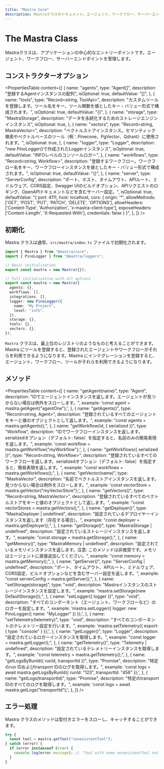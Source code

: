 ---
title: "Mastra Core"
description: Mastraクラスのドキュメント。エージェント、ワークフロー、サーバーエンドポイントを管理するためのコアエントリーポイントです。
---

# The Mastra Class

Mastraクラスは、アプリケーションの中心的なエントリーポイントです。エージェント、ワークフロー、サーバーエンドポイントを管理します。

## コンストラクターオプション

<PropertiesTable
  content={[
    {
      name: "agents",
      type: "Agent[]",
      description: "登録するAgentインスタンスの配列",
      isOptional: true,
      defaultValue: "[]",
    },
    {
      name: "tools",
      type: "Record<string, ToolApi>",
      description:
        "カスタムツールを登録します。ツール名をキー、ツール関数を値としたキー・バリュー形式で構成されます。",
      isOptional: true,
      defaultValue: "{}",
    },
    {
      name: "storage",
      type: "MastraStorage",
      description: "データを永続化するためのストレージエンジンインスタンス",
      isOptional: true,
    },
    {
      name: "vectors",
      type: "Record<string, MastraVector>",
      description:
        "ベクトルストアインスタンス。セマンティック検索やベクトルベースのツール（例：Pinecone、PgVector、Qdrant）に使用されます。",
      isOptional: true,
    },
    {
      name: "logger",
      type: "Logger",
      description: "new PinoLogger()で作成されたLoggerインスタンス",
      isOptional: true,
      defaultValue: "INFOレベルのコンソールロガー",
    },
    {
      name: "workflows",
      type: "Record<string, Workflow>",
      description:
        "登録するワークフロー。ワークフロー名をキー、ワークフローインスタンスを値としたキー・バリュー形式で構成されます。",
      isOptional: true,
      defaultValue: "{}",
    },
    {
      name: "server",
      type: "ServerConfig",
      description:
        "ポート、ホスト、タイムアウト、APIルート、ミドルウェア、CORS設定、Swagger UIのビルドオプション、APIリクエストのロギング、OpenAPIドキュメントなどを含むサーバー設定。",
      isOptional: true,
      defaultValue:
        "{ port: 4111, host: localhost,  cors: { origin: '*', allowMethods: ['GET', 'POST', 'PUT', 'PATCH', 'DELETE', 'OPTIONS'], allowHeaders: ['Content-Type', 'Authorization', 'x-mastra-client-type'], exposeHeaders: ['Content-Length', 'X-Requested-With'], credentials: false } }",
    },
  ]}
/>

## 初期化

Mastra クラスは通常、`src/mastra/index.ts` ファイルで初期化されます。

```typescript copy filename=src/mastra/index.ts
import { Mastra } from "@mastra/core";
import { PinoLogger } from "@mastra/loggers";

// Basic initialization
export const mastra = new Mastra({});

// Full initialization with all options
export const mastra = new Mastra({
  agents: {},
  workflows: [],
  integrations: [],
  logger: new PinoLogger({
    name: "My Project",
    level: "info",
  }),
  storage: {},
  tools: {},
  vectors: {},
});
```

`Mastra` クラスは、最上位のレジストリのようなものと考えることができます。Mastra にツールを登録すると、登録されたエージェントやワークフローがそれらを利用できるようになります。Mastra にインテグレーションを登録すると、エージェント、ワークフロー、ツールがそれらを利用できるようになります。

## メソッド

<PropertiesTable
  content={[
    {
      name: "getAgent(name)",
      type: "Agent",
      description:
        "IDでエージェントインスタンスを返します。エージェントが見つからない場合は例外をスローします。",
      example: 'const agent = mastra.getAgent("agentOne");',
    },
    {
      name: "getAgents()",
      type: "Record<string, Agent>",
      description:
        "登録されているすべてのエージェントをキーと値のオブジェクトとして返します。",
      example: "const agents = mastra.getAgents();",
    },
    {
      name: "getWorkflow(id, { serialized })",
      type: "Workflow",
      description:
        "IDでワークフローインスタンスを返します。serializedオプション（デフォルト: false）を指定すると、名前のみの簡易表現を返します。",
      example: 'const workflow = mastra.getWorkflow("myWorkflow");',
    },
    {
      name: "getWorkflows({ serialized })",
      type: "Record<string, Workflow>",
      description:
        "登録されているすべてのワークフローを返します。serializedオプション（デフォルト: false）を指定すると、簡易表現を返します。",
      example: "const workflows = mastra.getWorkflows();",
    },
    {
      name: "getVector(name)",
      type: "MastraVector",
      description:
        "名前でベクトルストアインスタンスを返します。見つからない場合は例外をスローします。",
      example: 'const vectorStore = mastra.getVector("myVectorStore");',
    },
    {
      name: "getVectors()",
      type: "Record<string, MastraVector>",
      description:
        "登録されているすべてのベクトルストアをキーと値のオブジェクトとして返します。",
      example: "const vectorStores = mastra.getVectors();",
    },
    {
      name: "getDeployer()",
      type: "MastraDeployer | undefined",
      description:
        "設定されているデプロイヤーインスタンスを返します（存在する場合）。",
      example: "const deployer = mastra.getDeployer();",
    },
    {
      name: "getStorage()",
      type: "MastraStorage | undefined",
      description: "設定されているストレージインスタンスを返します。",
      example: "const storage = mastra.getStorage();",
    },
    {
      name: "getMemory()",
      type: "MastraMemory | undefined",
      description:
        "設定されているメモリインスタンスを返します。注意: このメソッドは非推奨です。メモリはエージェントに直接追加してください。",
      example: "const memory = mastra.getMemory();",
    },
    {
      name: "getServer()",
      type: "ServerConfig | undefined",
      description:
        "ポート、タイムアウト、APIルート、ミドルウェア、CORS設定、ビルドオプションなどを含むサーバー設定を返します。",
      example: "const serverConfig = mastra.getServer();",
    },
    {
      name: "setStorage(storage)",
      type: "void",
      description: "Mastraインスタンスのストレージインスタンスを設定します。",
      example: "mastra.setStorage(new DefaultStorage());",
    },
    {
      name: "setLogger({ logger })",
      type: "void",
      description:
        "すべてのコンポーネント（エージェント、ワークフローなど）のロガーを設定します。",
      example:
        'mastra.setLogger({ logger: new PinoLogger({ name: "MyLogger" }) });',
    },
    {
      name: "setTelemetry(telemetry)",
      type: "void",
      description: "すべてのコンポーネントのテレメトリー設定を行います。",
      example: 'mastra.setTelemetry({ export: { type: "console" } });',
    },
    {
      name: "getLogger()",
      type: "Logger",
      description: "設定されているロガーインスタンスを取得します。",
      example: "const logger = mastra.getLogger();",
    },
    {
      name: "getTelemetry()",
      type: "Telemetry | undefined",
      description: "設定されているテレメトリーインスタンスを取得します。",
      example: "const telemetry = mastra.getTelemetry();",
    },
    {
      name: "getLogsByRunId({ runId, transportId })",
      type: "Promise<any>",
      description: "特定のrun IDおよびtransport IDのログを取得します。",
      example:
        'const logs = await mastra.getLogsByRunId({ runId: "123", transportId: "456" });',
    },
    {
      name: "getLogs(transportId)",
      type: "Promise<any>",
      description: "特定のtransport IDのすべてのログを取得します。",
      example: 'const logs = await mastra.getLogs("transportId");',
    },
  ]}
/>

## エラー処理

Mastra クラスのメソッドは型付きエラーをスローし、キャッチすることができます。

```typescript copy
try {
  const tool = mastra.getTool("nonexistentTool");
} catch (error) {
  if (error instanceof Error) {
    console.log(error.message); // "Tool with name nonexistentTool not found"
  }
}
```
